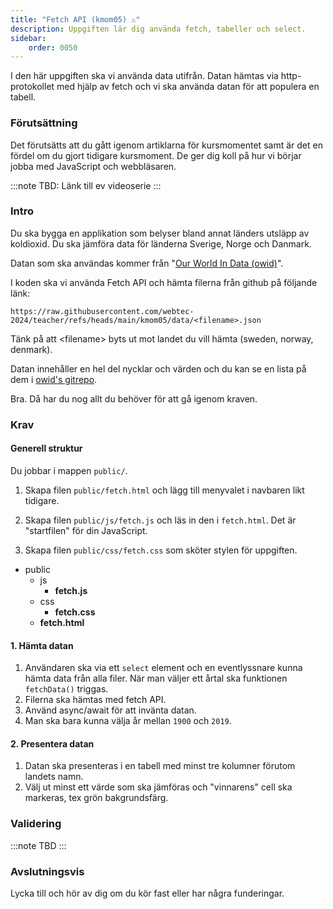 ```yaml
---
title: "Fetch API (kmom05) ⚠️" 
description: Uppgiften lär dig använda fetch, tabeller och select.
sidebar:
    order: 0050
---
```



I den här uppgiften ska vi använda data utifrån. Datan hämtas via http-protokollet med hjälp av fetch och vi ska använda datan för att populera en tabell.


### Förutsättning

Det förutsätts att du gått igenom artiklarna för kursmomentet samt är det en fördel om du gjort tidigare kursmoment. De ger dig koll på hur vi börjar jobba med JavaScript och webbläsaren.

:::note
TBD: Länk till ev videoserie
:::



### Intro

Du ska bygga en applikation som belyser bland annat länders utsläpp av koldioxid. Du ska jämföra data för länderna Sverige, Norge och Danmark. 

Datan som ska användas kommer från "[Our World In Data (owid)](https://ourworldindata.org/co2-and-other-greenhouse-gas-emissions)".

I koden ska vi använda Fetch API och hämta filerna från github på följande länk: 
```code
https://raw.githubusercontent.com/webtec-2024/teacher/refs/heads/main/kmom05/data/<filename>.json
```

Tänk på att &lt;filename&gt; byts ut mot landet du vill hämta (sweden, norway, denmark).

Datan innehåller en hel del nycklar och värden och du kan se en lista på dem i [owid's gitrepo](https://github.com/owid/co2-data/blob/master/owid-co2-codebook.csv).

Bra. Då har du nog allt du behöver för att gå igenom kraven.



### Krav


#### Generell struktur

Du jobbar i mappen `public/`. 

1. Skapa filen `public/fetch.html` och lägg till menyvalet i navbaren likt tidigare.

2. Skapa filen `public/js/fetch.js` och läs in den i `fetch.html`. Det är "startfilen" för din JavaScript.

3. Skapa filen `public/css/fetch.css` som sköter stylen för uppgiften.

<FileTree>

- public
  - js
    - **fetch.js**
  - css
    - **fetch.css**
  - **fetch.html**

</FileTree>

#### 1. Hämta datan

1. Användaren ska via ett `select` element och en eventlyssnare kunna hämta data från alla filer. När man väljer ett årtal ska funktionen `fetchData()` triggas.
2. Filerna ska hämtas med fetch API.
3. Använd async/await för att invänta datan.
4. Man ska bara kunna välja år mellan `1900` och `2019`.

#### 2. Presentera datan

1. Datan ska presenteras i en tabell med minst tre kolumner förutom landets namn.
2. Välj ut minst ett värde som ska jämföras och "vinnarens" cell ska markeras, tex grön bakgrundsfärg.

### Validering

:::note
TBD
:::


### Avslutningsvis

Lycka till och hör av dig om du kör fast eller har några funderingar.






